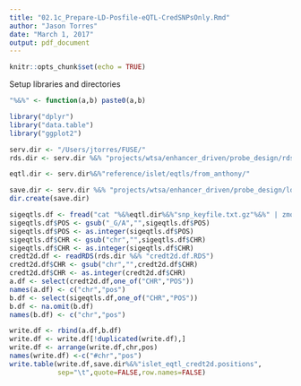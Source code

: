 ```yaml
---
title: "02.1c_Prepare-LD-Posfile-eQTL-CredSNPsOnly.Rmd"
author: "Jason Torres"
date: "March 1, 2017"
output: pdf_document
---
```


```r
knitr::opts_chunk$set(echo = TRUE)
```

Setup libraries and directories 

```r
"%&%" <- function(a,b) paste0(a,b)

library("dplyr")
library("data.table")
library("ggplot2")

serv.dir <- "/Users/jtorres/FUSE/"
rds.dir <- serv.dir %&% "projects/wtsa/enhancer_driven/probe_design/rds/"

eqtl.dir <- serv.dir%&%"reference/islet/eqtls/from_anthony/"

save.dir <- serv.dir %&% "projects/wtsa/enhancer_driven/probe_design/ld/"
dir.create(save.dir)


```



```r

sigeqtls.df <- fread("cat "%&%eqtl.dir%&%"snp_keyfile.txt.gz"%&%" | zmore")
sigeqtls.df$POS <- gsub("_G/A","",sigeqtls.df$POS)
sigeqtls.df$POS <- as.integer(sigeqtls.df$POS)
sigeqtls.df$CHR <- gsub("chr","",sigeqtls.df$CHR)
sigeqtls.df$CHR <- as.integer(sigeqtls.df$CHR)
credt2d.df <- readRDS(rds.dir %&% "credt2d.df.RDS")
credt2d.df$CHR <- gsub("chr","",credt2d.df$CHR)
credt2d.df$CHR <- as.integer(credt2d.df$CHR)
a.df <- select(credt2d.df,one_of("CHR","POS"))
names(a.df) <- c("chr","pos")
b.df <- select(sigeqtls.df,one_of("CHR","POS"))
b.df <- na.omit(b.df)
names(b.df) <- c("chr","pos")

write.df <- rbind(a.df,b.df)
write.df <- write.df[!duplicated(write.df),]
write.df <- arrange(write.df,chr,pos)
names(write.df) <-c("#chr","pos")
write.table(write.df,save.dir%&%"islet_eqtl_credt2d.positions",
            sep="\t",quote=FALSE,row.names=FALSE)

```



